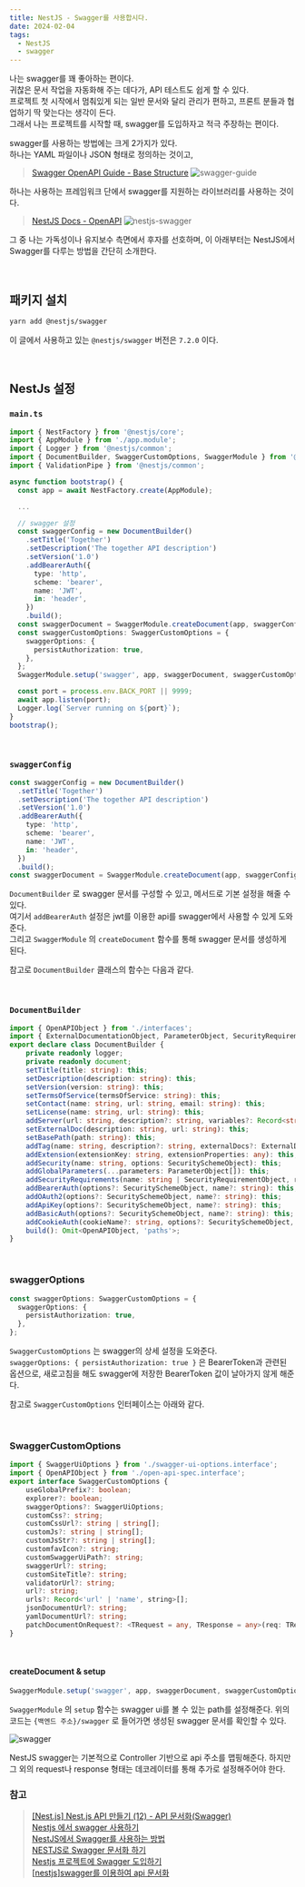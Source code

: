 ```yaml
---
title: NestJS - Swagger를 사용합시다.
date: 2024-02-04
tags:
  - NestJS
  - swagger
---
```


나는 swagger를 꽤 좋아하는 편이다.
<br/>귀찮은 문서 작업을 자동화해 주는 데다가, API 테스트도 쉽게 할 수 있다.
<br/>프로젝트 첫 시작에서 멈춰있게 되는 일반 문서와 달리 관리가 편하고, 프론트 분들과 협업하기 딱 맞는다는 생각이 든다.
<br/>그래서 나는 프로젝트를 시작할 때, swagger를 도입하자고 적극 주장하는 편이다.

swagger를 사용하는 방법에는 크게 2가지가 있다.
<br/>하나는 YAML 파일이나 JSON 형태로 정의하는 것이고,
> [Swagger OpenAPI Guide - Base Structure](https://swagger.io/docs/specification/basic-structure)
![swagger-guide](./swagger-guide.png)

하나는 사용하는 프레임워크 단에서 swagger를 지원하는 라이브러리를 사용하는 것이다.
> [NestJS Docs - OpenAPI](https://docs.nestjs.com/openapi/introduction)
![nestjs-swagger](./nestjs-swagger.png)

그 중 나는 가독성이나 유지보수 측면에서 후자를 선호하며, 이 아래부터는 NestJS에서 Swagger를 다루는 방법을 간단히 소개한다.

<br/>

## 패키지 설치
```bash
yarn add @nestjs/swagger
```
이 글에서 사용하고 있는 `@nestjs/swagger` 버전은 `7.2.0` 이다.

<br/>

## NestJs 설정

### `main.ts`
```ts
import { NestFactory } from '@nestjs/core';
import { AppModule } from './app.module';
import { Logger } from '@nestjs/common';
import { DocumentBuilder, SwaggerCustomOptions, SwaggerModule } from '@nestjs/swagger';
import { ValidationPipe } from '@nestjs/common';

async function bootstrap() {
  const app = await NestFactory.create(AppModule);

  ...

  // swagger 설정
  const swaggerConfig = new DocumentBuilder()
    .setTitle('Together')
    .setDescription('The together API description')
    .setVersion('1.0')
    .addBearerAuth({
      type: 'http',
      scheme: 'bearer',
      name: 'JWT',
      in: 'header',
    })
    .build();
  const swaggerDocument = SwaggerModule.createDocument(app, swaggerConfig);
  const swaggerCustomOptions: SwaggerCustomOptions = {
    swaggerOptions: {
      persistAuthorization: true,
    },
  };
  SwaggerModule.setup('swagger', app, swaggerDocument, swaggerCustomOptions);

  const port = process.env.BACK_PORT || 9999;
  await app.listen(port);
  Logger.log(`Server running on ${port}`);
}
bootstrap();
```
<br/>

### `swaggerConfig`
```ts
const swaggerConfig = new DocumentBuilder()
  .setTitle('Together')
  .setDescription('The together API description')
  .setVersion('1.0')
  .addBearerAuth({
    type: 'http',
    scheme: 'bearer',
    name: 'JWT',
    in: 'header',
  })
  .build();
const swaggerDocument = SwaggerModule.createDocument(app, swaggerConfig);
```
`DocumentBuilder` 로 swagger 문서를 구성할 수 있고, 메서드로 기본 설정을 해줄 수 있다.
<br/>여기서 `addBearerAuth` 설정은 jwt를 이용한 api를 swagger에서 사용할 수 있게 도와준다.
<br/>그리고 `SwaggerModule` 의 `createDocument` 함수를 통해 swagger 문서를 생성하게 된다.

참고로 `DocumentBuilder` 클래스의 함수는 다음과 같다.

<br/>

### `DocumentBuilder`
```ts
import { OpenAPIObject } from './interfaces';
import { ExternalDocumentationObject, ParameterObject, SecurityRequirementObject, SecuritySchemeObject, ServerVariableObject } from './interfaces/open-api-spec.interface';
export declare class DocumentBuilder {
    private readonly logger;
    private readonly document;
    setTitle(title: string): this;
    setDescription(description: string): this;
    setVersion(version: string): this;
    setTermsOfService(termsOfService: string): this;
    setContact(name: string, url: string, email: string): this;
    setLicense(name: string, url: string): this;
    addServer(url: string, description?: string, variables?: Record<string, ServerVariableObject>): this;
    setExternalDoc(description: string, url: string): this;
    setBasePath(path: string): this;
    addTag(name: string, description?: string, externalDocs?: ExternalDocumentationObject): this;
    addExtension(extensionKey: string, extensionProperties: any): this;
    addSecurity(name: string, options: SecuritySchemeObject): this;
    addGlobalParameters(...parameters: ParameterObject[]): this;
    addSecurityRequirements(name: string | SecurityRequirementObject, requirements?: string[]): this;
    addBearerAuth(options?: SecuritySchemeObject, name?: string): this;
    addOAuth2(options?: SecuritySchemeObject, name?: string): this;
    addApiKey(options?: SecuritySchemeObject, name?: string): this;
    addBasicAuth(options?: SecuritySchemeObject, name?: string): this;
    addCookieAuth(cookieName?: string, options?: SecuritySchemeObject, securityName?: string): this;
    build(): Omit<OpenAPIObject, 'paths'>;
}
```

<br/>

### swaggerOptions
```ts
const swaggerOptions: SwaggerCustomOptions = {
  swaggerOptions: {
    persistAuthorization: true,
  },
};
```
`SwaggerCustomOptions` 는 swagger의 상세 설정을 도와준다.
<br/>`swaggerOptions: { persistAuthorization: true }` 은 BearerToken과 관련된 옵션으로, 새로고침을 해도 swagger에 저장한 BearerToken 값이 날아가지 않게 해준다.

참고로 `SwaggerCustomOptions` 인터페이스는 아래와 같다.

<br/>

### SwaggerCustomOptions
```ts
import { SwaggerUiOptions } from './swagger-ui-options.interface';
import { OpenAPIObject } from './open-api-spec.interface';
export interface SwaggerCustomOptions {
    useGlobalPrefix?: boolean;
    explorer?: boolean;
    swaggerOptions?: SwaggerUiOptions;
    customCss?: string;
    customCssUrl?: string | string[];
    customJs?: string | string[];
    customJsStr?: string | string[];
    customfavIcon?: string;
    customSwaggerUiPath?: string;
    swaggerUrl?: string;
    customSiteTitle?: string;
    validatorUrl?: string;
    url?: string;
    urls?: Record<'url' | 'name', string>[];
    jsonDocumentUrl?: string;
    yamlDocumentUrl?: string;
    patchDocumentOnRequest?: <TRequest = any, TResponse = any>(req: TRequest, res: TResponse, document: OpenAPIObject) => OpenAPIObject;
}
```


<br/>

#### createDocument & setup
```ts
SwaggerModule.setup('swagger', app, swaggerDocument, swaggerCustomOptions);
```
`SwaggerModule` 의 `setup` 함수는 swagger ui를 볼 수 있는 path를 설정해준다. 위의 코드는 `{백엔드 주소}/swagger` 로 들어가면 생성된 swagger 문서를 확인할 수 있다.

![swagger](./swagger.png)

NestJS swagger는 기본적으로 Controller 기반으로 api 주소를 맵핑해준다. 하지만 그 외의 request나 response 형태는 데코레이터를 통해 추가로 설정해주어야 한다.
<br/>

### 참고
> [[Nest.js] Nest.js API 만들기 (12) - API 문서화(Swagger)](https://any-ting.tistory.com/122)
<br/> [Nestjs 에서 swagger 사용하기](https://popawaw.tistory.com/183)
<br/> [NestJS에서 Swagger를 사용하는 방법](https://jhyeok.com/nestjs-swagger/)
<br/> [NESTJS로 Swagger 문서화 하기](https://velog.io/@glowforever/NESTJS%EB%A1%9C-Swagger-%EB%AC%B8%EC%84%9C%ED%99%94-%ED%95%98%EA%B8%B0)
<br/> [Nestjs 프로젝트에 Swagger 도입하기](https://velog.io/@mhj6380/Nestjs-%ED%94%84%EB%A1%9C%EC%A0%9D%ED%8A%B8%EC%97%90-Swagger-%EB%8F%84%EC%9E%85%ED%95%98%EA%B8%B0)
<br/> [[nestjs]swagger를 이용하여 api 문서화](https://blog.naver.com/pjt3591oo/222461534913)